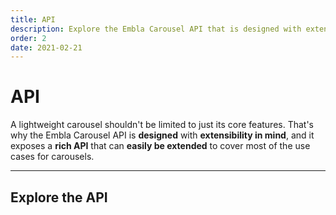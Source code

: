 ```yaml
---
title: API
description: Explore the Embla Carousel API that is designed with extensibility in mind.
order: 2
date: 2021-02-21
---
```


# API

A lightweight carousel shouldn't be limited to just its core features. That's why the Embla Carousel API is **designed** with **extensibility in mind**, and it exposes a **rich API** that can **easily be extended** to cover most of the use cases for carousels.

---

## Explore the API

<PageChildLinks />
